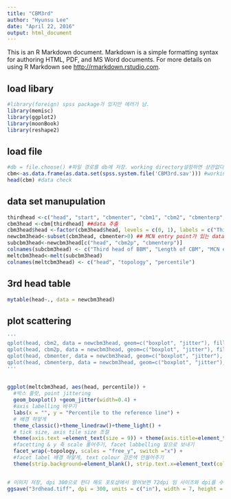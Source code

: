 ```yaml
---
title: "CBM3rd"
author: "Hyunsu Lee"
date: "April 22, 2016"
output: html_document
---
```


This is an R Markdown document. Markdown is a simple formatting syntax for authoring HTML, PDF, and MS Word documents. For more details on using R Markdown see <http://rmarkdown.rstudio.com>.

## load libary
```r
#library(foreign) spss package가 있지만 에러가 남.
library(memisc)
library(ggplot2)
library(moonBook)
library(reshape2)
```

## load file
```r
#db = file.choose() #파일 경로를 db에 저장. working directory설정하면 상관없다.
cbm<-as.data.frame(as.data.set(spss.system.file('CBM3rd.sav'))) #working directory에 있는 파일 바로 불러 cbm에 저장
head(cbm) #data check
```

## data set manupulation
```r
thirdhead <-c("head", "start", "cbmenter", "cbm1", "cbm2", "cbmenterp", "cbmoutp", "cbm1p", "cbm2p", "mcn") ##추출용 data column지정
cbm3head <-cbm[thirdhead] ##data 추출
cbm3head$head <-factor(cbm3head$head, levels = c(0, 1), labels = c("Third head -", "Third head +")) ## 3rd 유무 표시, 범주화
newcbm3head<-subset(cbm3head, cbmenter>0) ## MCN entry point가 있는 data만 추출
subcbm3head<-newcbm3head[c("head", "cbm2p", "cbmenterp")]
colnames(subcbm3head) <- c("Third head of BBM", "Length of CBM", "MCN entry")
meltcbm3head<-melt(subcbm3head)
colnames(meltcbm3head) <- c("head", "topology", "percentile")
```

## 3rd head table
```r
mytable(head~., data = newcbm3head)
```

## plot scattering
```r

'''
qplot(head, cbm2, data = newcbm3head, geom=c("boxplot", "jitter"), fill = head, xlab = "3rd head existence", ylab = "Tolal length of CBM(mm)")
qplot(head, cbm2p, data = newcbm3head, geom=c("boxplot", "jitter"), fill = head, xlab = "3rd head existence", ylab = "Length of CBM(%)")
qplot(head, cbmenter, data = newcbm3head, geom=c("boxplot", "jitter"), fill = head, xlab = "3rd head existence", ylab = "MCN entry point(mm)")
qplot(head, cbmenterp, data = newcbm3head, geom=c("boxplot", "jitter"), fill = head, xlab = "3rd head existence", ylab = "MCN entry point(%)")
'''


ggplot(meltcbm3head, aes(head, percentile)) +
  #박스 플랏, point jittering
  geom_boxplot() +geom_jitter(width=0.4) + 
  #axis labelling 바꾸기
  labs(x = "", y = "Percentile to the reference line") + 
  # 배경 하얗게
  theme_classic()+theme_linedraw()+theme_light() + 
  # tick size, axis tile size 조절
  theme(axis.text =element_text(size = 9)) + theme(axis.title=element_text(size=11)) +
  #facetting & y 축 scale 풀어주기, facet labbelling 밑으로 보내기
  facet_wrap(~topology, scales = "free_y", switch ="x") + 
  #facet label 배경 하얗게, text colour 검은색 만들어주기
  theme(strip.background=element_blank(), strip.text.x=element_text(colour = "black", size=11))


# 이미지 저장, dpi 300으로 한다 해도 포토샵에서 열어보면 72dpi 임 사이즈와 dpi를 수정 해줄것.
ggsave("3rdhead.tiff", dpi = 300, units = c("in"), width = 7, height = 5)
```


